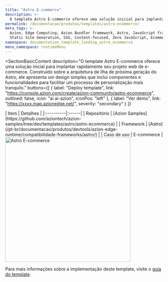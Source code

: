 ```yaml
---
title: "Astro E-commerce"
description: >-
  O template Astro E-commerce oferece uma solução inicial para implantar rapidamente seu projeto web de e-commerce. Construído sobre a arquitetura de ilha de próxima geração do Astro, ele apresenta um design simples que inclui componentes e funcionalidades para facilitar um processo de personalização mais tranquilo.
permalink: /documentacao/produtos/templates/astro-ecommerce/
meta_tags: >-
  Azion, Edge Computing, Azion Bundler framework, Astro, JavaScript frameworks,
  Static Site Generation, SSG, Content-focused, Zero JavaScript, Ecommerce
namespace: documentation_template_landing_astro_ecommerce
menu_namespace: runtimeMenu
---
```



<SectionBasicContent
  description="O template Astro E-commerce oferece uma solução inicial para implantar rapidamente seu projeto web de e-commerce. Construído sobre a arquitetura de ilha de próxima geração do Astro, ele apresenta um design simples que inclui componentes e funcionalidades para facilitar um processo de personalização mais tranquilo."
  buttons={[
    { label: "Deploy template", link: "https://console.azion.com/create/azion-community/astro-ecommerce", outlined: false, icon: "ai ai-azion", iconPos: "left" },
    { label: "Ver demo", link: "https://xxxx.map.azionedge.net/", severity: "secondary" }
  ]}
>
  <Fragment slot="content">
    <div style="flex: 1; min-width: 300px;">
      | Item | Detalhes |
      |:----------|:------|
      | Repositório | [Azion Samples](https://github.com/aziontech/azion-samples/tree/dev/templates/astro/astro-ecommerce) |
      | Framework | [Astro](/pt-br/documentacao/produtos/devtools/azion-edge-runtime/compatibilidade-frameworks/astro/) |
      | Caso de uso | E-commerce |
    </div>
    <div style="display: flex; justify-content: center; align-items: center; flex: 1;">
      <img src="/assets/docs/images/uploads/template-showcase/astro/astro-ecommerce.png" width="400" alt="Astro E-commerce" style="min-width: 100%; max-width: 100%; height: auto;" />
    </div>
  </Fragment>
</SectionBasicContent>

Para mais informações sobre a implementação deste template, visite o [guia do template](/en/documentation/products/guides/astro-ecommerce-collection/).
